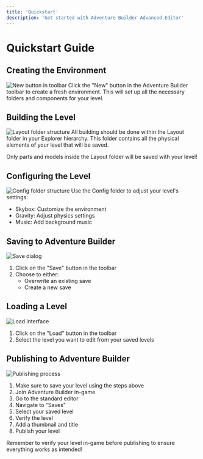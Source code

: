 ```yaml
---
title: 'Quickstart'
description: 'Get started with Adventure Builder Advanced Editor'
---
```


# Quickstart Guide

## Creating the Environment
![New button in toolbar](/api/placeholder/400/100)
Click the "New" button in the Adventure Builder toolbar to create a fresh environment. This will set up all the necessary folders and components for your level.

## Building the Level
![Layout folder structure](/api/placeholder/400/300)
All building should be done within the Layout folder in your Explorer hierarchy. This folder contains all the physical elements of your level that will be saved.

<Warning>
  Only parts and models inside the Layout folder will be saved with your level!
</Warning>

## Configuring the Level
![Config folder structure](/api/placeholder/400/300)
Use the Config folder to adjust your level's settings:
- Skybox: Customize the environment
- Gravity: Adjust physics settings
- Music: Add background music

## Saving to Adventure Builder
![Save dialog](/api/placeholder/400/300)
1. Click on the "Save" button in the toolbar
2. Choose to either:
   - Overwrite an existing save
   - Create a new save

## Loading a Level
![Load interface](/api/placeholder/400/300)
1. Click on the "Load" button in the toolbar
2. Select the level you want to edit from your saved levels

## Publishing to Adventure Builder
![Publishing process](/api/placeholder/400/300)
1. Make sure to save your level using the steps above
2. Join Adventure Builder in-game
3. Go to the standard editor
4. Navigate to "Saves"
5. Select your saved level
6. Verify the level
7. Add a thumbnail and title
8. Publish your level

<Note>
  Remember to verify your level in-game before publishing to ensure everything works as intended!
</Note>